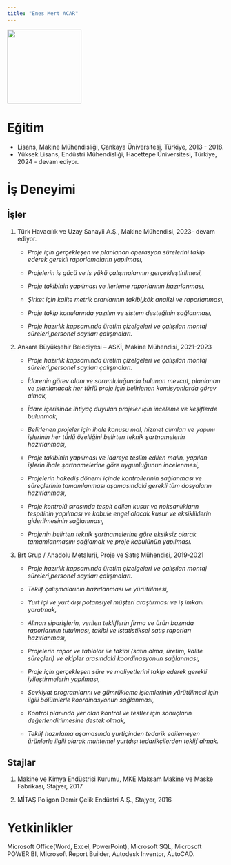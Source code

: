 ```yaml
---
title: "Enes Mert ACAR"
---
```


![](/assets/images/mert-vesikalık.PNG){fig-align="center" width="172"}

# Eğitim

-   Lisans, Makine Mühendisliği, Çankaya Üniversitesi, Türkiye, 2013 - 2018.
-   Yüksek Lisans, Endüstri Mühendisliği, Hacettepe Üniversitesi, Türkiye, 2024 - devam ediyor.

# İş Deneyimi

## İşler

1.  Türk Havacılık ve Uzay Sanayii A.Ş., Makine Mühendisi, 2023- devam ediyor.

    -   *Proje için gerçekleşen ve planlanan operasyon sürelerini takip ederek gerekli raporlamaların yapılması,*

    -   *Projelerin iş gücü ve iş yükü çalışmalarının gerçekleştirilmesi,*

    -   *Proje takibinin yapılması ve ilerleme raporlarının hazırlanması,*

    -   *Şirket için kalite metrik oranlarının takibi,kök analizi ve raporlanması,*

    -   *Proje takip konularında yazılım ve sistem desteğinin sağlanması,*

    -   *Proje hazırlık kapsamında üretim çizelgeleri ve çalışılan montaj süreleri,personel sayıları çalışmaları.*

2.  Ankara Büyükşehir Belediyesi – ASKİ, Makine Mühendisi, 2021-2023

    -   *Proje hazırlık kapsamında üretim çizelgeleri ve çalışılan montaj süreleri,personel sayıları çalışmaları.*

    -   *İdarenin görev alanı ve sorumluluğunda bulunan mevcut, planlanan ve planlanacak her türlü proje için belirlenen komisyonlarda görev almak,*

    -   *İdare içerisinde ihtiyaç duyulan projeler için inceleme ve keşiflerde bulunmak,*

    -   *Belirlenen projeler için ihale konusu mal, hizmet alımları ve yapımı işlerinin her türlü özelliğini belirten teknik şartnamelerin hazırlanması,*

    -   *Proje takibinin yapılması ve idareye teslim edilen malın, yapılan işlerin ihale şartnamelerine göre uygunluğunun incelenmesi,*

    -   *Projelerin hakediş dönemi içinde kontrollerinin sağlanması ve süreçlerinin tamamlanması aşamasındaki gerekli tüm dosyaların hazırlanması,*

    -   *Proje kontrolü sırasında tespit edilen kusur ve noksanlıkların tespitinin yapılması ve kabule engel olacak kusur ve eksikliklerin giderilmesinin sağlanması,*

    -   *Projenin belirten teknik şartnamelerine göre eksiksiz olarak tamamlanmasını sağlamak ve proje kabulünün yapılması.*

3.  Brt Grup / Anadolu Metalurji, Proje ve Satış Mühendisi, 2019-2021

    -   *Proje hazırlık kapsamında üretim çizelgeleri ve çalışılan montaj süreleri,personel sayıları çalışmaları.*

    -   *Teklif çalışmalarının hazırlanması ve yürütülmesi,*

    -   *Yurt içi ve yurt dışı potansiyel müşteri araştırması ve iş imkanı yaratmak,*

    -   *Alınan siparişlerin, verilen tekliflerin firma ve ürün bazında raporlarının tutulması, takibi ve istatistiksel satış raporları hazırlanması,*

    -   *Projelerin rapor ve tablolar ile takibi (satın alma, üretim, kalite süreçleri) ve ekipler arasındaki koordinasyonun sağlanması,*

    -   *Proje için gerçekleşen süre ve maliyetlerini takip ederek gerekli iyileştirmelerin yapılması,*

    -   *Sevkiyat programlarını ve gümrükleme işlemlerinin yürütülmesi için ilgili bölümlerle koordinasyonun sağlanması,*

    -   *Kontrol planında yer alan kontrol ve testler için sonuçların değerlendirilmesine destek olmak,*

    -   *Teklif hazırlama aşamasında yurtiçinden tedarik edilemeyen ürünlerle ilgili olarak muhtemel yurtdışı tedarikçilerden teklif almak.*

## Stajlar

1.  Makine ve Kimya Endüstrisi Kurumu, MKE Maksam Makine ve Maske Fabrikası, Stajyer, 2017

2.  MİTAŞ Poligon Demir Çelik Endüstri A.Ş., Stajyer, 2016

# Yetkinlikler

Microsoft Office(Word, Excel, PowerPoint), Microsoft SQL, Microsoft POWER BI, Microsoft Report Builder, Autodesk Inventor, AutoCAD.

# 
